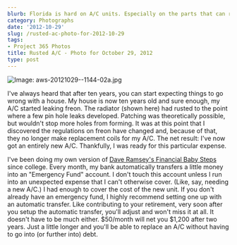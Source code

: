 ```yaml
---
blurb: Florida is hard on A/C units. Especially on the parts that can rust.
category: Photographs
date: '2012-10-29'
slug: /rusted-ac-photo-for-2012-10-29
tags:
- Project 365 Photos
title: Rusted A/C - Photo for October 29, 2012
type: post
---
```



![Image: aws-20121029--1144-02a.jpg](/aws-20121029--1144-02a.jpg)

I've always heard that after ten years, you can start expecting things to go wrong with a house. My house is now ten years old and sure enough, my A/C started leaking freon. The radiator (shown here) had rusted to the point where a few pin hole leaks developed. Patching was theoretically possible, but wouldn't stop more holes from forming. It was at this point that I discovered the regulations on freon have changed and, because of that, they no longer make replacement coils for my A/C. The net result: I've now got an entirely new A/C. Thankfully, I was ready for this particular expense.

I've been doing my own version of [Dave Ramsey's Financial Baby Steps](http://www.daveramsey.com/new/baby-steps/) since college. Every month, my bank automatically transfers a little money into an "Emergency Fund" account. I don't touch this account unless I run into an unexpected expense that I can't otherwise cover. (Like, say, needing a new A/C.) I had enough to cover the cost of the new unit. If you don't already have an emergency fund, I highly recommend setting one up with an automatic transfer. Like contributing to your retirement, very soon after you setup the automatic transfer, you'll adjust and won't miss it at all. It doesn't have to be much either. $50/month will net you $1,200 after two years. Just a little longer and you'll be able to replace an A/C without having to go into (or further into) debt.